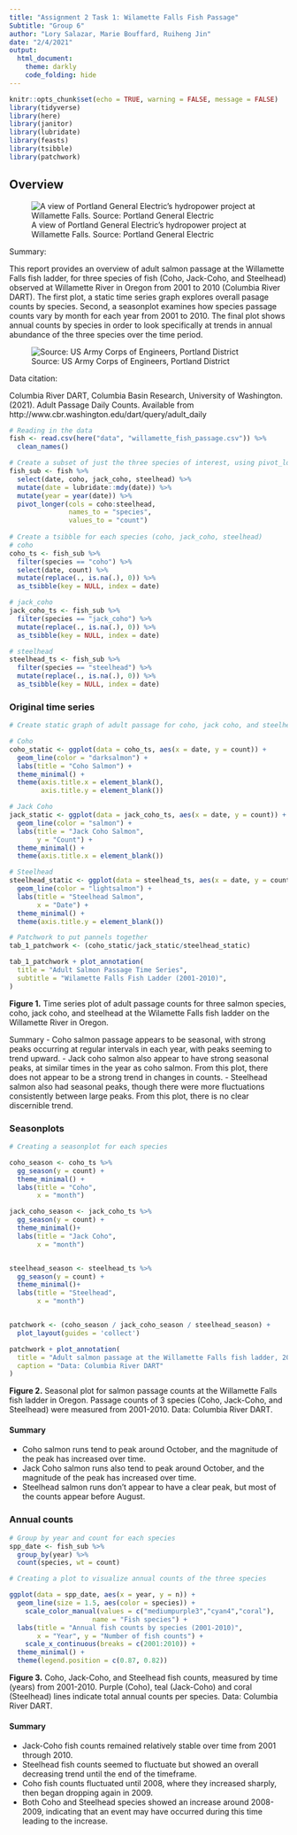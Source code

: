 ```yaml
---
title: "Assignment 2 Task 1: Wilamette Falls Fish Passage"
Subtitle: "Group 6"
author: "Lory Salazar, Marie Bouffard, Ruiheng Jin"
date: "2/4/2021"
output: 
  html_document:
    theme: darkly
    code_folding: hide
---
```


```r
knitr::opts_chunk$set(echo = TRUE, warning = FALSE, message = FALSE)
library(tidyverse)
library(here)
library(janitor)
library(lubridate)
library(feasts)
library(tsibble)
library(patchwork)
```

## Overview {.tabset}


![A view of Portland General Electric's hydropower project at Willamette Falls. Source: Portland General Electric](https://images.ctfassets.net/416ywc1laqmd/7slwrtWOXNbINMCiFHB4yE/fd392576d7eae7b827119c0ea0e27bed/Willamette-Falls-photo.jpg)


Summary:

This report provides an overview of adult salmon passage at the Willamette Falls fish ladder, for three species of fish (Coho, Jack-Coho, and Steelhead) observed at Willamette River in Oregon from 2001 to 2010 (Columbia River DART). The first plot, a static time series graph explores overall pasage counts by species. Second, a seasonplot examines how species passage counts vary by month for each year from 2001 to 2010. The final plot shows annual counts by species in order to look specifically at trends in annual abundance of the three species over the time period.


![Source: US Army Corps of Engineers, Portland District](https://www.nwp.usace.army.mil/Portals/24/images/Willamette_Falls_Locks_area_map.jpg?ver=2018-10-01-153840-817&timestamp=1538422736049)

Data citation: 

Columbia River DART, Columbia Basin Research, University of Washington. (2021). Adult Passage Daily Counts. Available from http://www.cbr.washington.edu/dart/query/adult_daily

```r
# Reading in the data
fish <- read.csv(here("data", "willamette_fish_passage.csv")) %>% 
  clean_names()

# Create a subset of just the three species of interest, using pivot_longer to put them in one singular column 
fish_sub <- fish %>% 
  select(date, coho, jack_coho, steelhead) %>% 
  mutate(date = lubridate::mdy(date)) %>% 
  mutate(year = year(date)) %>%  
  pivot_longer(cols = coho:steelhead,
               names_to = "species", 
               values_to = "count") 
 
# Create a tsibble for each species (coho, jack_coho, steelhead)
# coho
coho_ts <- fish_sub %>% 
  filter(species == "coho") %>% 
  select(date, count) %>% 
  mutate(replace(., is.na(.), 0)) %>% 
  as_tsibble(key = NULL, index = date) 

# jack_coho
jack_coho_ts <- fish_sub %>% 
  filter(species == "jack_coho") %>% 
  mutate(replace(., is.na(.), 0)) %>% 
  as_tsibble(key = NULL, index = date) 

# steelhead
steelhead_ts <- fish_sub %>% 
  filter(species == "steelhead") %>% 
  mutate(replace(., is.na(.), 0)) %>% 
  as_tsibble(key = NULL, index = date) 
```


### Original time series

```r
# Create static graph of adult passage for coho, jack coho, and steelhead salmon

# Coho
coho_static <- ggplot(data = coho_ts, aes(x = date, y = count)) +
  geom_line(color = "darksalmon") +
  labs(title = "Coho Salmon") +
  theme_minimal() +
  theme(axis.title.x = element_blank(),
        axis.title.y = element_blank())

# Jack Coho
jack_static <- ggplot(data = jack_coho_ts, aes(x = date, y = count)) +
  geom_line(color = "salmon") +
  labs(title = "Jack Coho Salmon",
       y = "Count") +
  theme_minimal() +
  theme(axis.title.x = element_blank())

# Steelhead
steelhead_static <- ggplot(data = steelhead_ts, aes(x = date, y = count)) +
  geom_line(color = "lightsalmon") +
  labs(title = "Steelhead Salmon",
       x = "Date") +
  theme_minimal() +
  theme(axis.title.y = element_blank())

# Patchwork to put pannels together
tab_1_patchwork <- (coho_static/jack_static/steelhead_static)

tab_1_patchwork + plot_annotation(
  title = "Adult Salmon Passage Time Series",
  subtitle = "Wilamette Falls Fish Ladder (2001-2010)",
)

```
**Figure 1.** Time series plot of adult passage counts for three salmon species, coho, jack coho, and steelhead at the Wilamette Falls fish ladder on the Willamette River in Oregon.

Summary
- Coho salmon passage appears to be seasonal, with strong peaks occurring at regular intervals in each year, with peaks seeming to trend upward.
- Jack coho salmon also appear to have strong seasonal peaks, at similar times in the year as coho salmon. From this plot, there does not appear to be a strong trend in changes in counts.
- Steelhead salmon also had seasonal peaks, though there were more fluctuations consistently between large peaks. From this plot, there is no clear discernible trend.


### Seasonplots

```r
# Creating a seasonplot for each species

coho_season <- coho_ts %>% 
  gg_season(y = count) +
  theme_minimal() +
  labs(title = "Coho",
       x = "month")

jack_coho_season <- jack_coho_ts %>% 
  gg_season(y = count) +
  theme_minimal()+
  labs(title = "Jack Coho",
       x = "month")


steelhead_season <- steelhead_ts %>% 
  gg_season(y = count) +
  theme_minimal()+
  labs(title = "Steelhead",
       x = "month")


patchwork <- (coho_season / jack_coho_season / steelhead_season) +
  plot_layout(guides = 'collect')

patchwork + plot_annotation(
  title = "Adult salmon passage at the Willamette Falls fish ladder, 2001 - 2010",
  caption = "Data: Columbia River DART"
)
```
**Figure 2.** Seasonal plot for salmon passage counts at the Willamette Falls fish ladder in Oregon. Passage counts of 3 species (Coho, Jack-Coho, and Steelhead) were measured from 2001-2010. Data: Columbia River DART.

#### Summary

- Coho salmon runs tend to peak around October, and the magnitude of the peak has increased over time.
- Jack Coho salmon runs also tend to peak around October, and the magnitude of the peak has increased over time.
- Steelhead salmon runs don't appear to have a clear peak, but most of the counts appear before August.

### Annual counts

```r
# Group by year and count for each species
spp_date <- fish_sub %>% 
  group_by(year) %>% 
  count(species, wt = count) 

# Creating a plot to visualize annual counts of the three species

ggplot(data = spp_date, aes(x = year, y = n)) +
  geom_line(size = 1.5, aes(color = species)) +
    scale_color_manual(values = c("mediumpurple3","cyan4","coral"), 
                     name = "Fish species") +
  labs(title = "Annual fish counts by species (2001-2010)",
       x = "Year", y = "Number of fish counts") +
    scale_x_continuous(breaks = c(2001:2010)) +
  theme_minimal() +
  theme(legend.position = c(0.87, 0.82))
```

**Figure 3.** Coho, Jack-Coho, and Steelhead fish counts, measured by time (years) from 2001-2010. Purple (Coho), teal (Jack-Coho) and coral (Steelhead) lines indicate total annual counts per species. Data: Columbia River DART.

#### Summary

- Jack-Coho fish counts remained relatively stable over time from 2001 through 2010.
- Steelhead fish counts seemed to fluctuate but showed an overall decreasing trend until the end of the timeframe. 
- Coho fish counts fluctuated until 2008, where they increased sharply, then began dropping again in 2009.
- Both Coho and Steelhead species showed an increase around 2008-2009, indicating that an event may have occurred during this time leading to the increase. 
